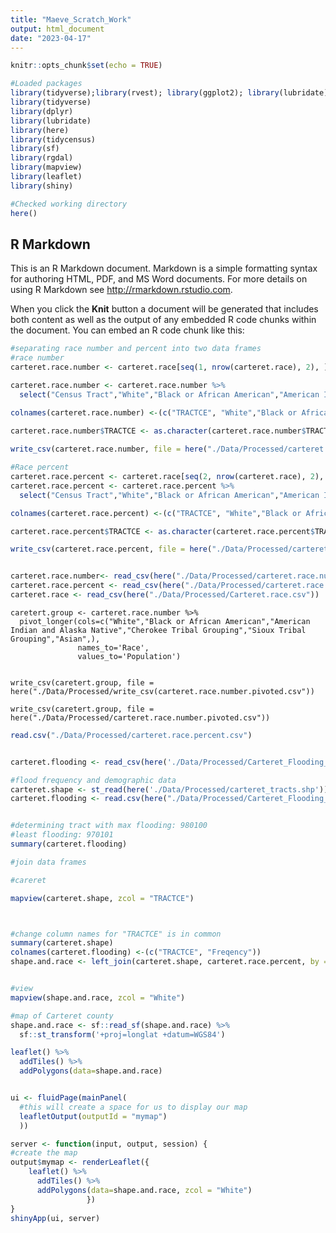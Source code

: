 ```yaml
---
title: "Maeve_Scratch_Work"
output: html_document
date: "2023-04-17"
---
```

```r
knitr::opts_chunk$set(echo = TRUE)

#Loaded packages
library(tidyverse);library(rvest); library(ggplot2); library(lubridate); library(here)
library(tidyverse)
library(dplyr)
library(lubridate)
library(here)
library(tidycensus)
library(sf)
library(rgdal)
library(mapview)
library(leaflet)
library(shiny)

#Checked working directory
here()
```

## R Markdown

This is an R Markdown document. Markdown is a simple formatting syntax for authoring HTML, PDF, and MS Word documents. For more details on using R Markdown see <http://rmarkdown.rstudio.com>.

When you click the **Knit** button a document will be generated that includes both content as well as the output of any embedded R code chunks within the document. You can embed an R code chunk like this:
```r
#separating race number and percent into two data frames
#race number
carteret.race.number <- carteret.race[seq(1, nrow(carteret.race), 2), ]

carteret.race.number <- carteret.race.number %>%
  select("Census Tract","White","Black or African American","American Indian and Alaska Native","Cherokee Tribal Grouping","Sioux Tribal Grouping","Asian")

colnames(carteret.race.number) <-(c("TRACTCE", "White","Black or African American","American Indian and Alaska Native","Cherokee Tribal Grouping","Sioux Tribal Grouping","Asian"))

carteret.race.number$TRACTCE <- as.character(carteret.race.number$TRACTCE)
 
write_csv(carteret.race.number, file = here("./Data/Processed/carteret.race.number.csv"))

#Race percent
carteret.race.percent <- carteret.race[seq(2, nrow(carteret.race), 2), ]
carteret.race.percent <- carteret.race.percent %>%
  select("Census Tract","White","Black or African American","American Indian and Alaska Native","Cherokee Tribal Grouping","Sioux Tribal Grouping","Asian")

colnames(carteret.race.percent) <-(c("TRACTCE", "White","Black or African American","American Indian and Alaska Native","Cherokee Tribal Grouping","Sioux Tribal Grouping","Asian"))

carteret.race.percent$TRACTCE <- as.character(carteret.race.percent$TRACTCE)

write_csv(carteret.race.percent, file = here("./Data/Processed/carteret.race.percent.csv"))


carteret.race.number<- read_csv(here("./Data/Processed/carteret.race.number.csv"))
carteret.race.percent <- read_csv(here("./Data/Processed/carteret.race.percent.csv"))
carteret.race <- read_csv(here("./Data/Processed/Carteret.race.csv"))

```

```rpivoting

caretert.group <- carteret.race.number %>%
  pivot_longer(cols=c("White","Black or African American","American Indian and Alaska Native","Cherokee Tribal Grouping","Sioux Tribal Grouping","Asian",),
               names_to='Race',
               values_to='Population')


write_csv(caretert.group, file = here("./Data/Processed/write_csv(carteret.race.number.pivoted.csv"))

write_csv(caretert.group, file = here("./Data/Processed/carteret.race.number.pivoted.csv"))
```



```r
read.csv("./Data/Processed/carteret.race.percent.csv")


carteret.flooding <- read_csv(here('./Data/Processed/Carteret_Flooding_Processed.csv'))

#flood frequency and demographic data
carteret.shape <- st_read(here('./Data/Processed/carteret_tracts.shp'))
carteret.flooding <- read.csv(here("./Data/Processed/Carteret_Flooding_Processed.csv"))


#determining tract with max flooding: 980100
#least flooding: 970101
summary(carteret.flooding)

#join data frames

#careret

mapview(carteret.shape, zcol = "TRACTCE")



#change column names for "TRACTCE" is in common
summary(carteret.shape)
colnames(carteret.flooding) <-(c("TRACTCE", "Freqency"))
shape.and.race <- left_join(carteret.shape, carteret.race.percent, by = "TRACTCE")


#view
mapview(shape.and.race, zcol = "White")

#map of Carteret county
shape.and.race <- sf::read_sf(shape.and.race) %>%
  sf::st_transform('+proj=longlat +datum=WGS84')

leaflet() %>% 
  addTiles() %>% 
  addPolygons(data=shape.and.race)


ui <- fluidPage(mainPanel( 
  #this will create a space for us to display our map
  leafletOutput(outputId = "mymap") 
  ))

server <- function(input, output, session) {
#create the map
output$mymap <- renderLeaflet({
    leaflet() %>% 
      addTiles() %>% 
      addPolygons(data=shape.and.race, zcol = "White")
                 })
}
shinyApp(ui, server)

```
